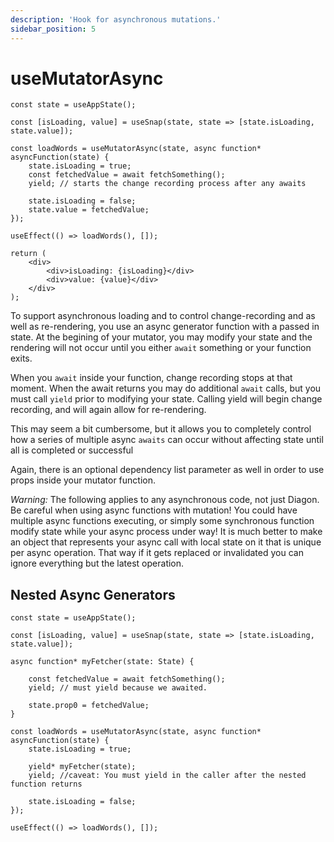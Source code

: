 ```yaml
---
description: 'Hook for asynchronous mutations.'
sidebar_position: 5
---
```

# useMutatorAsync

```tsx
const state = useAppState();

const [isLoading, value] = useSnap(state, state => [state.isLoading, state.value]);

const loadWords = useMutatorAsync(state, async function* asyncFunction(state) {
    state.isLoading = true;
    const fetchedValue = await fetchSomething();
    yield; // starts the change recording process after any awaits 

    state.isLoading = false;
    state.value = fetchedValue;
});

useEffect(() => loadWords(), []);

return (
    <div>
        <div>isLoading: {isLoading}</div>
        <div>value: {value}</div>        
    </div>
);

```
To support asynchronous loading and to control change-recording and as well as re-rendering, you use an async generator function with a passed in state.  At the begining of your mutator, you may modify your state and the rendering will not occur until you either `await` something or your function exits.

When you `await` inside your function, change recording stops at that moment.  When the await returns you may do additional `await` calls, but you must call `yield` prior to modifying your state.  Calling yield will begin change recording, and will again allow for re-rendering.

This may seem a bit cumbersome, but it allows you to completely control how a series of multiple async `awaits` can occur without affecting state until all is completed or successful 

Again, there is an optional dependency list parameter as well in order to use props inside your mutator function.

*Warning:* The following applies to any asynchronous code, not just Diagon. Be careful when using async functions with mutation! You could have multiple async functions executing, or simply some synchronous function modify state while your async process under way!  It is much better to make an object that represents your async call with local state on it that is unique per async operation.  That way if it gets replaced or invalidated you can ignore everything but the latest operation.  


## Nested Async Generators

```tsx
const state = useAppState();

const [isLoading, value] = useSnap(state, state => [state.isLoading, state.value]);

async function* myFetcher(state: State) {
    
    const fetchedValue = await fetchSomething();
    yield; // must yield because we awaited.

    state.prop0 = fetchedValue;
}

const loadWords = useMutatorAsync(state, async function* asyncFunction(state) {
    state.isLoading = true;
    
    yield* myFetcher(state);    
    yield; //caveat: You must yield in the caller after the nested function returns

    state.isLoading = false;    
});

useEffect(() => loadWords(), []);

```